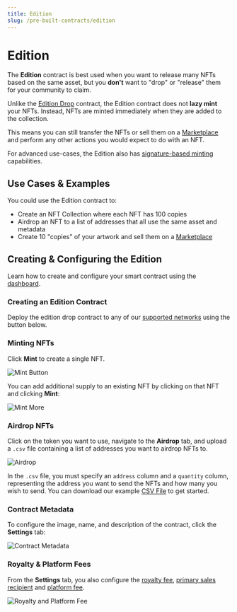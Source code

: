 ```yaml
---
title: Edition
slug: /pre-built-contracts/edition
---
```



# Edition

<div className="deployContractBtnContainer" style={{ marginTop: -70 }}>
  <DeployThisContractButton
    link={"https://thirdweb.com/thirdweb.eth/TokenERC1155?via=portal"}
    contractType="edition"
  />
</div>

The **Edition** contract is best used when you want to release many NFTs based on the same asset, but you **don't** want to "drop" or "release" them for your community to claim.

Unlike the [Edition Drop](/pre-built-contracts/edition-drop) contract, the Edition contract does not **lazy mint** your NFTs. Instead, NFTs are minted immediately when they are added to the collection.

This means you can still transfer the NFTs or sell them on a [Marketplace](/pre-built-contracts/marketplace) and perform any other actions you would expect to do with an NFT.

For advanced use-cases, the Edition also has [signature-based minting](/sdk/advanced-features/on-demand-minting) capabilities.

## Use Cases & Examples

You could use the Edition contract to:

- Create an NFT Collection where each NFT has 100 copies
- Airdrop an NFT to a list of addresses that all use the same asset and metadata
- Create 10 "copies" of your artwork and sell them on a [Marketplace](/pre-built-contracts/marketplace)

<div className="row" style={{ marginBottom: 24 }}>
  <div className="col col--6" style={{ padding: 8 }}>
    <QuickstartCard
      name="Video: Airdrop NFTs Using the Dashboard"
      link="https://www.youtube.com/watch?v=UN3DVVHm7Qw"
      image="/assets/icons/education.png"
    />
  </div>
  <div className="col col--6" style={{ padding: 8 }}>
    <QuickstartCard
      name="Guide: Sell ERC1155 in Multiple Currencies Simultaneously"
      link="https://blog.thirdweb.com/guides/sell-nft-multiple-currencies/"
      image="/assets/icons/education.png"
    />
  </div>
</div>

## Creating & Configuring the Edition

Learn how to create and configure your smart contract using the [dashboard](https://thirdweb.com/dashboard).

### Creating an Edition Contract

Deploy the edition drop contract to any of our
[supported networks](https://blog.thirdweb.com/guides/which-network-should-you-use) using the button below.

<div style={{ width: "fit-content" }}>
  <DeployThisContractButton
    link={"https://thirdweb.com/thirdweb.eth/TokenERC1155?via=portal"}
    contractType="edition"
  />
</div>

### Minting NFTs

Click **Mint** to create a single NFT.

![Mint Button](../assets/edition-mint.png)

You can add additional supply to an existing NFT by clicking on that NFT and clicking **Mint**:

![Mint More](../assets/edition-mint-more.png)

### Airdrop NFTs

Click on the token you want to use, navigate to the **Airdrop** tab,
and upload a `.csv` file containing a list of addresses you want to airdrop NFTs to.

![Airdrop](../assets/edition-airdrop.png)

In the `.csv` file, you must specify an `address` column and a `quantity` column, representing the address you want to send the NFTs and how many you wish to send.
You can download our example [CSV File](https://thirdweb.com/airdrop.csv) to get started.

### Contract Metadata

To configure the image, name, and description of the contract, click the **Settings** tab:

![Contract Metadata](../assets/edition-metadata.png)

### Royalty & Platform Fees

From the **Settings** tab, you also configure the [royalty fee](/dashboard/contract-settings),
[primary sales recipient](/dashboard/contract-settings#primary-sales-recipient)
and [platform fee](/dashboard/contract-settings).

![Royalty and Platform Fee](../assets/more-settings.png)
